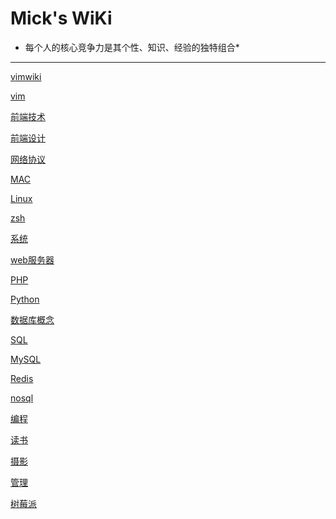 =Mick's WiKi=

*每个人的核心竞争力是其个性、知识、经验的独特组合*
----

[[vim/vimwiki|vimwiki]]

[[vim/vim|vim]]

[[frontend/tech/index|前端技术]]

[[frontend/design/index|前端设计]]

[[network/protocol/index|网络协议]]

[[os/mac/index|MAC]]

[[os/linux/index|Linux]]

[[os/shell/zsh|zsh]]

[[backend/system/index|系统]]

[[backend/webserver/index|web服务器]]

[[backend/language/php/index|PHP]]

[[backend/language/python/index|Python]]

[[backend/db/concept/index|数据库概念]]

[[backend/db/sql/index|SQL]]

[[backend/db/mysql/index|MySQL]]

[[backend/db/redis/index|Redis]]

[[backend/db/nosql|nosql]]

[[program/index|编程]]

[[reading/index|读书]]

[[photo/index|摄影]]

[[manage/index|管理]]

[[raspberry|树莓派]]
